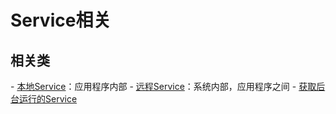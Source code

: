= Service相关 =

== 相关类 ==
{{{class="brush:java"
import android.app.Activity;
import android.app.Service;

import android.content.ComponentName;
import android.content.Context;
import android.content.Intent;
import android.content.ServiceConnection;

import android.os.Binder;
import android.os.Bundle;
import android.os.IBinder;
import android.os.RemoteException;
}}}

- [[本地Service]]：应用程序内部
- [[远程Service]]：系统内部，应用程序之间
- [[获取后台运行的Service]]
